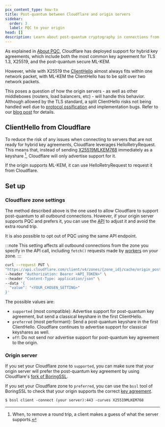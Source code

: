 ```yaml
---
pcx_content_type: how-to
title: Post-quantum between Cloudflare and origin servers
sidebar:
  order: 3
  label: PQC to your origin
head: []
description: Learn about post-quantum cryptography in connections from Cloudflare to your origin servers.
---
```


As explained in [About PQC](/ssl/post-quantum-cryptography/), Cloudflare has deployed support for hybrid key agreements, which include both the most common key agreement for TLS 1.3, X25519, and the post-quantum secure ML-KEM.

However, while with X25519 the [ClientHello](https://www.cloudflare.com/learning/ssl/what-happens-in-a-tls-handshake/) almost always fits within one network packet, with ML-KEM the ClientHello has to be split over two network packets.

This poses a question of how the origin servers - as well as other middleboxes (routers, load balancers, etc) - will handle this behavior. Although allowed by the TLS standard, a split ClientHello risks not being handled well due to [protocol ossification](https://en.wikipedia.org/wiki/Protocol_ossification) and implementation bugs. Refer to our [blog post](https://blog.cloudflare.com/post-quantum-to-origins/) for details.

## ClientHello from Cloudflare

To reduce the risk of any issues when connecting to servers that are not ready for hybrid key agreements, Cloudflare leverages HelloRetryRequest. This means that, instead of sending [X25519MLKEM768](/ssl/post-quantum-cryptography/#hybrid-key-agreement) immediately as a keyshare [^1], Cloudflare will only advertise support for it.

If the origin supports ML-KEM, it can use HelloRetryRequest to request it from Cloudflare.

## Set up

### Cloudflare zone settings

The method described above is the one used to allow Cloudflare to support post-quantum to all outbound connections. However, if your origin server supports PQC and prefers it, you can use the [API](/api/operations/zone-cache-settings-change-origin-post-quantum-encryption-setting) to adjust it and avoid the extra round trip.

It is also possible to opt out of PQC using the same API endpoint.

:::note
This setting affects all outbound connections from the zone you specify in the API call, including `fetch()` requests made by [workers](/workers/) on your zone.
:::

```bash
curl --request PUT \
"https://api.cloudflare.com/client/v4/zones/{zone_id}/cache/origin_post_quantum_encryption" \
--header "Authorization: Bearer <API_TOKEN>" \
--header "Content-Type: application/json" \
--data '{
  "value": "<YOUR_CHOSEN_SETTING>"
}'
```

The possible values are:
- `supported` (most compatible): Advertise support for post-quantum key agreement, but send a classical keyshare in the first ClientHello.
- `preferred` (most performant): Send a post-quantum keyshare in the first ClientHello. Cloudflare continues to advertise support for classical keyshares as well.
- `off`: Do not send nor advertise support for post-quantum key agreement to the origin.

### Origin server

If you set your Cloudflare zone to `supported`, you can make sure that your origin server will prefer the post-quantum key agreement by using Cloudflare's [fork of BoringSSL](https://github.com/cloudflare/boringssl-pq).

If you set your Cloudflare zone to `preferred`, you can use the `bssl` tool of BoringSSL to check that your origin supports the correct [key agreement](/ssl/post-quantum-cryptography/#hybrid-key-agreement).

```txt
$ bssl client -connect (your server):443 -curves X25519MLKEM768
```


[^1]: When, to remove a round trip, a client makes a guess of what the server supports.